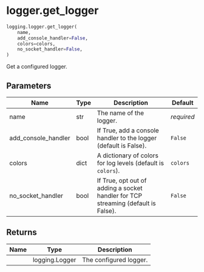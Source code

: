# logger.get_logger { #dareplane_utils.logging.logger.get_logger }

```python
logging.logger.get_logger(
    name,
    add_console_handler=False,
    colors=colors,
    no_socket_handler=False,
)
```

Get a configured logger.

## Parameters {.doc-section .doc-section-parameters}

| Name                | Type   | Description                                                                       | Default    |
|---------------------|--------|-----------------------------------------------------------------------------------|------------|
| name                | str    | The name of the logger.                                                           | _required_ |
| add_console_handler | bool   | If True, add a console handler to the logger (default is False).                  | `False`    |
| colors              | dict   | A dictionary of colors for log levels (default is `colors`).                      | `colors`   |
| no_socket_handler   | bool   | If True, opt out of adding a socket handler for TCP streaming (default is False). | `False`    |

## Returns {.doc-section .doc-section-returns}

| Name   | Type           | Description            |
|--------|----------------|------------------------|
|        | logging.Logger | The configured logger. |